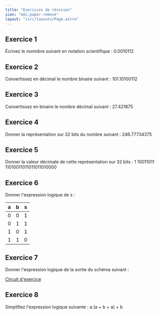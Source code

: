 ```yaml
---
title: "Exercices de révision"
icon: "mdi:paper-remove"
layout: "/src/layouts/Page.astro"
---
```


## Exercice 1

Écrivez le nomnbre suivant en notation scientifique : 0.0010112

## Exercice 2

Convertissez en décimal le nombre binaire suivant : 101.10100112

## Exercice 3

Convertissez en binaire le nombre décimal suivant : 27.421875

## Exercice 4

Donner la représentation sur 32 bits du nombre suivant : 246.77734375

## Exercice 5

Donner la valeur décimale de cette représentation sur 32 bits : 1 10011011
11010011011011011010000

## Exercice 6

Donner l'expression logique de s :

a | b | s  
---|---|---  
0 | 0 | 1  
0 | 1 | 1  
1 | 0 | 1  
1 | 1 | 0  
  
## Exercice 7

Donner l'expression logique de la sortie du schéma suivant :

[Circuit d'exercice](/cours/circuit2.png)

## Exercice 8

Simplifiez l'expression logique suivante : a.(a + b + a) + b
